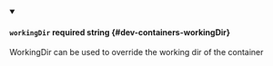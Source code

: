 
<details className="config-field" data-expandable="false" open>
<summary>

#### `workingDir` <span class="config-field-required" data-required="false">required</span> <span class="config-field-type">string</span> <span class="config-field-default"></span> <span class="config-field-enum"></span> {#dev-containers-workingDir}

WorkingDir can be used to override the working dir of the container

</summary>



</details>
